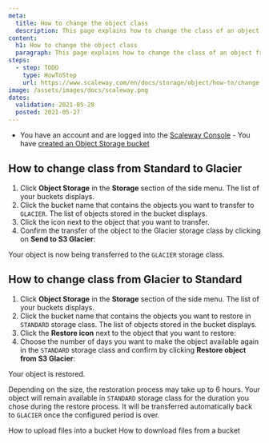 ```yaml
---
meta:
  title: How to change the object class
  description: This page explains how to change the class of an object from Standard to Glacier and from Glacier to Standard.
content:
  h1: How to change the object class
  paragraph: This page explains how to change the class of an object from Standard to Glacier and from Glacier to Standard.
steps:
  - step: TODO
    type: HowToStep
    url: https://www.scaleway.com/en/docs/storage/object/how-to/change-object-classes
image: /assets/images/docs/scaleway.png
dates:
  validation: 2021-05-28
  posted: 2021-05-27
---
```


<Message type="requirement">

  - You have an account and are logged into the [Scaleway Console](https://console.scaleway.com)  - You have [created an Object Storage bucket](/storage/object/how-to/create-a-bucket/)

</Message>

## How to change class from Standard to Glacier

1. Click **Object Storage** in the **Storage** section of the side menu. The list of your buckets displays.
2. Click the bucket name that contains the objects you want to transfer to `GLACIER`. The list of objects stored in the bucket displays.
3. Click the <Icon name="glacier" /> icon next to the object that you want to transfer.
4. Confirm the transfer of the object to the Glacier storage class by clicking on **Send to S3 Glacier**: 
  <Lightbox src="scaleway-send-to-glacier.png" alt="" />

Your object is now being transferred to the `GLACIER` storage class.

## How to change class from Glacier to Standard

1. Click **Object Storage** in the **Storage** section of the side menu. The list of your buckets displays.
2. Click the bucket name that contains the objects you want to restore in `STANDARD` storage class. The list of objects stored in the bucket displays.
3. Click the **Restore icon** next to the object that you want to restore: 
4. Choose the number of days you want to make the object available again in the `STANDARD` storage class and confirm by clicking **Restore object from S3 Glacier**: 
  <Lightbox src="scaleway-restore-from-glacier.png" alt="" />

Your object is restored. 
<Message type="note">

Depending on the size, the restoration process may take up to 6 hours. Your object will remain available in `STANDARD` storage class for the duration you chose during the restore process. It will be transferred automatically back to `GLACIER` once the configured period is over. 

</Message>

<Navigation title="See Also">
  <PreviousButton to="/storage/object/how-to/upload-files-into-a-bucket/">How to upload files into a bucket</PreviousButton>
  <NextButton to="/storage/object/how-to/download-files-from-a-bucket/">How to download files from a bucket</NextButton>
</Navigation>
